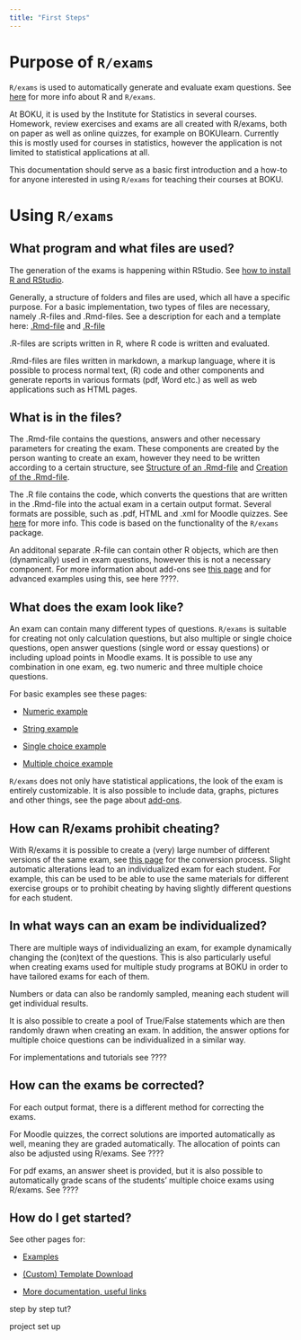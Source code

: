 ```yaml
---
title: "First Steps"
---
```


# Purpose of `R/exams`

`R/exams` is used to automatically generate and evaluate exam questions. See [here](r-exams.qmd) for more info about R and `R/exams`. 

At BOKU, it is used by the Institute for Statistics in several courses. Homework, review exercises and exams are all created with R/exams, both on paper as well as online quizzes, for example on BOKUlearn. Currently this is mostly used for courses in statistics, however the application is not limited to statistical applications at all.

This documentation should serve as a basic first introduction and a how-to for anyone interested in using `R/exams` for teaching their courses at BOKU.

# Using `R/exams`

## What program and what files are used?

The generation of the exams is happening within RStudio. See [how to install R and RStudio](https://statistik.boku.ac.at/stat-lehre/doku.php?id=statistik_mit_r:rstudio:rstudio_installation:start).

Generally, a structure of folders and files are used, which all have a specific purpose. For a basic implementation, two types of files are necessary, namely .R-files and .Rmd-files. See a description for each and a template here: [.Rmd-file](structure-Rmd.qmd) and [.R-file](structure-R.qmd)

.R-files are scripts written in R, where R code is written and evaluated.

.Rmd-files are files written in markdown, a markup language, where it is possible to process normal text, (R) code and other components and generate reports in various formats (pdf, Word etc.) as well as web applications such as HTML pages.

## What is in the files?

The .Rmd-file contains the questions, answers and other necessary parameters for creating the exam. These components are created by the person wanting to create an exam, however they need to be written according to a certain structure, see [Structure of an .Rmd-file](structure-Rmd.qmd) and [Creation of the .Rmd-file](creation.qmd). 

The .R file contains the code, which converts the questions that are written in the .Rmd-file into the actual exam in a certain output format. Several formats are possible, such as .pdf, HTML and .xml for Moodle quizzes. See [here](structure-R.qmd) for more info. This code is based on the functionality of the `R/exams` package.

An additonal separate .R-file can contain other R objects, which are then (dynamically) used in exam questions, however this is not a necessary component. For more information about add-ons see [this page](add-ons.qmd) and for advanced examples using this, see here ????.  

## What does the exam look like?

An exam can contain many different types of questions. `R/exams` is suitable for creating not only calculation questions, but also multiple or single choice questions, open answer questions (single word or essay questions) or including upload points in Moodle exams. It is possible to use any combination in one exam, eg. two numeric and three multiple choice questions.

For basic examples see these pages: 

- [Numeric example](example1.qmd)

- [String example](example2.qmd)

- [Single choice example](example3.qmd)

- [Multiple choice example](example4.qmd)

`R/exams` does not only have statistical applications, the look of the exam is entirely customizable. It is also possible to include data, graphs, pictures and other things, see the page about [add-ons](add-ons.qmd). 

## How can R/exams prohibit cheating?

With R/exams it is possible to create a (very) large number of different versions of the same exam, see [this page](conversion.qmd) for the conversion process. Slight automatic alterations lead to an individualized exam for each student. For example, this can be used to be able to use the same materials for different exercise groups or to prohibit cheating by having slightly different questions for each student.

## In what ways can an exam be individualized?

There are multiple ways of individualizing an exam, for example dynamically changing the (con)text of the questions. This is also particularly useful when creating exams used for multiple study programs at BOKU in order to have tailored exams for each of them.

Numbers or data can also be randomly sampled, meaning each student will get individual results.

It is also possible to create a pool of True/False statements which are then randomly drawn when creating an exam. In addition, the answer options for multiple choice questions can be individualized in a similar way. 

For implementations and tutorials see ????

## How can the exams be corrected?

For each output format, there is a different method for correcting the exams.

For Moodle quizzes, the correct solutions are imported automatically as well, meaning they are graded automatically. The allocation of points can also be adjusted using R/exams. See ????

For pdf exams, an answer sheet is provided, but it is also possible to automatically grade scans of the students' multiple choice exams using R/exams. See ????

## How do I get started? 

See other pages for: 

- [Examples](example1.qmd)

- [(Custom) Template Download](template.qmd)

- [More documentation, useful links](ref.qmd)

step by step tut? 

project set up 



